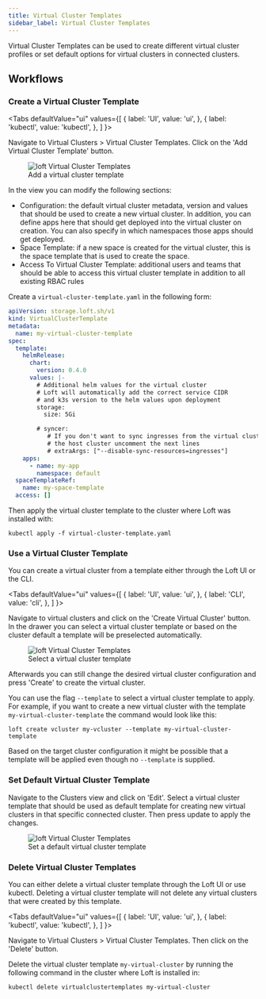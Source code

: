 ```yaml
---
title: Virtual Cluster Templates
sidebar_label: Virtual Cluster Templates
---
```



Virtual Cluster Templates can be used to create different virtual cluster profiles or set default options for virtual clusters in connected clusters.

## Workflows

### Create a Virtual Cluster Template

<Tabs
  defaultValue="ui"
  values={[
    { label: 'UI', value: 'ui', },
    { label: 'kubectl', value: 'kubectl', },
  ]
}>
<TabItem value="ui">

Navigate to Virtual Clusters > Virtual Cluster Templates. Click on the 'Add Virtual Cluster Template' button.

<figure>
    <img src="/docs/media/ui/vcluster-templates/add_vcluster_template.png" alt="loft Virtual Cluster Templates" />
    <figcaption>Add a virtual cluster template</figcaption>
</figure>

In the view you can modify the following sections:

- Configuration: the default virtual cluster metadata, version and values that should be used to create a new virtual cluster. In addition, you can define apps here that should get deployed into the virtual cluster on creation. You can also specify in which namespaces those apps should get deployed.
- Space Template: if a new space is created for the virtual cluster, this is the space template that is used to create the space.
- Access To Virtual Cluster Template: additional users and teams that should be able to access this virtual cluster template in addition to all existing RBAC rules
    
</TabItem>
<TabItem value="kubectl">

Create a `virtual-cluster-template.yaml` in the following form:

```yaml
apiVersion: storage.loft.sh/v1
kind: VirtualClusterTemplate
metadata:
  name: my-virtual-cluster-template
spec:
  template:
    helmRelease:
      chart:
        version: 0.4.0
      values: |-
        # Additional helm values for the virtual cluster
        # Loft will automatically add the correct service CIDR 
        # and k3s version to the helm values upon deployment
        storage:
          size: 5Gi

        # syncer:
           # If you don't want to sync ingresses from the virtual cluster to 
           # the host cluster uncomment the next lines
           # extraArgs: ["--disable-sync-resources=ingresses"]
    apps:
      - name: my-app
        namespace: default
  spaceTemplateRef:
    name: my-space-template
  access: []
```

Then apply the virtual cluster template to the cluster where Loft was installed with:

```
kubectl apply -f virtual-cluster-template.yaml
```

</TabItem>
</Tabs>

### Use a Virtual Cluster Template

You can create a virtual cluster from a template either through the Loft UI or the CLI.

<Tabs
    defaultValue="ui"
    values={[
        { label: 'UI', value: 'ui', },
        { label: 'CLI', value: 'cli', },
    ]
}>
<TabItem value="ui">

Navigate to virtual clusters and click on the 'Create Virtual Cluster' button. In the drawer you can select a virtual cluster template or based on the cluster default a template will be preselected automatically.

<figure>
    <img src="/docs/media/ui/vcluster-templates/select_vcluster_template.png" alt="loft Virtual Cluster Templates" />
    <figcaption>Select a virtual cluster template</figcaption>
</figure>

Afterwards you can still change the desired virtual cluster configuration and press 'Create' to create the virtual cluster.

</TabItem>
<TabItem value="cli">

You can use the flag `--template` to select a virtual cluster template to apply. For example, if you want to create a new virtual cluster with the template `my-virtual-cluster-template` the command would look like this:

```
loft create vcluster my-vcluster --template my-virtual-cluster-template
```

Based on the target cluster configuration it might be possible that a template will be applied even though no `--template` is supplied.

</TabItem>
</Tabs>


### Set Default Virtual Cluster Template

Navigate to the Clusters view and click on 'Edit'. Select a virtual cluster template that should be used as default template for creating new virtual clusters in that specific connected cluster. Then press update to apply the changes.

<figure>
    <img src="/docs/media/ui/vcluster-templates/default_vcluster_template.png" alt="loft Virtual Cluster Templates" />
    <figcaption>Set a default virtual cluster template</figcaption>
</figure>

### Delete Virtual Cluster Templates

You can either delete a virtual cluster template through the Loft UI or use kubectl. Deleting a virtual cluster template will not delete any virtual clusters that were created by this template.

<Tabs
    defaultValue="ui"
    values={[
        { label: 'UI', value: 'ui', },
        { label: 'kubectl', value: 'kubectl', },
    ]
    }>
<TabItem value="ui">

Navigate to Virtual Clusters > Virtual Cluster Templates. Then click on the 'Delete' button.

</TabItem>
<TabItem value="kubectl">

Delete the virtual cluster template `my-virtual-cluster` by running the following command in the cluster where Loft is installed in:
    
```
kubectl delete virtualclustertemplates my-virtual-cluster 
```

</TabItem>
</Tabs>

